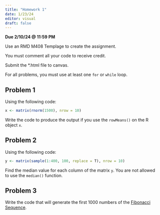 ```yaml
---
title: "Homework 1"
date: 1/23/24
editor: visual
draft: false
---
```


**Due 2/10/24 \@ 11:59 PM**

Use an RMD M408 Templage to create the assignment.

You must comment all your code to receive credit.

Submit the \*.html file to canvas.

For all problems, you must use at least one `for` or `while` loop.

## Problem 1

Using the following code:

```r
x <- matrix(rnorm(1500), nrow = 10)
```

Write the code to produce the output if you use the `rowMeans()` on the R object `x`.

## Problem 2

Using the following code:

```r
y <- matrix(sample(1:400, 100, replace = T), nrow = 10)
```

Find the median value for each column of the matrix `y`. You are not allowed to use the `median()` function.

## Problem 3

Write the code that will generate the first 1000 numbers of the [Fibonacci Sequence](https://en.wikipedia.org/wiki/Fibonacci_sequence).
